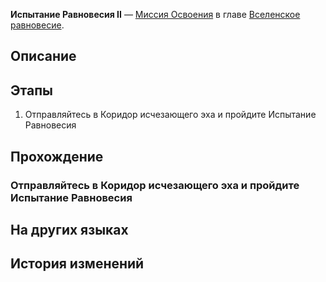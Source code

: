 {{Дополнить|Диалоги.}}
{{Миссия Инфобокс
|id              = 4020102
|Название        = 
|Изображение     = Миссия Освоения Испытание Равновесия II.png
|Тип             = Миссия Освоения
|События         = 
|Глава           = Вселенское равновесие
|Условия         = 
* Достигните [[Уровень Освоения|Уровня Освоения]] 30
* Завершена [[Миссия Освоения]] ''[[Возвращение]]''
|Персонажи       = Первопроходец
|СтартЛокация    = Коридор исчезающего эха
|Мир             = Ярило-VI
|Локации         = Коридор исчезающего эха
|Предыдущая      = Возвращение
|Следующая       = 
|Награды         = Счётчик Освоения*1; Звёздный пропуск*3; Путеводитель путешественника*8; Очищенный эфир*6; Wrathful Gauntlets*3; Кредиты*40 000
}}
'''Испытание Равновесия II''' — [[Миссия Освоения]] в главе [[Вселенское равновесие]].

==Описание==
{{Описание|Вы завершили второе испытание Равновесия, укрепив равновесие между собой и вселенной.}}

==Этапы==
# Отправляйтесь в Коридор исчезающего эха и пройдите Испытание Равновесия

==Прохождение==
{{Дополнить}}

===Отправляйтесь в Коридор исчезающего эха и пройдите Испытание Равновесия===
{{Описание миссии|локация=Коридор исчезающего эха|Арбитр снова здесь. Вы уже хорошо осведомлены о содержании, формате, плюсах и минусах, не так ли? Тогда идите. Ради Равновесия...}}
{{Диалог Начало}}
{{Диалог Конец}}

==На других языках==
{{На других языках
|en   = Trial of Equilibrium: Part Two
|zhs  = 「均衡」的试炼•贰
|zht  = 「均衡」的試煉•貳
|ja   = 「均衡」の試練・弐
|ko   = 「균형」의 시련•2
|es   = Prueba del Equilibrio (II)
|fr   = Épreuve de l'Équilibre &mdash; Deuxième&nbsp;partie
|ru   = Испытание Равновесия II
|th   = บททดสอบแห่งความสมดุล - 2
|vi   = Rèn Luyện Cân Bằng-2
|de   = Prüfung der Balance&nbsp;– Zwei
|id   = Ujian "Equilibrium" (II)
|pt   = Prova do Equilíbrio: Parte Dois
}}

==История изменений==
{{История изменений|2.7}}
